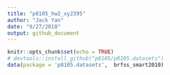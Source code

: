 ```yaml
---
title: "p8105_hw2_xy2395"
author: "Jack Yan"
date: "9/27/2018"
output: github_document
---
```


```r
knitr::opts_chunk$set(echo = TRUE)
# devtools::install_github("p8105/p8105.datasets")
data(package = 'p8105.datasets',  brfss_smart2010)
```



